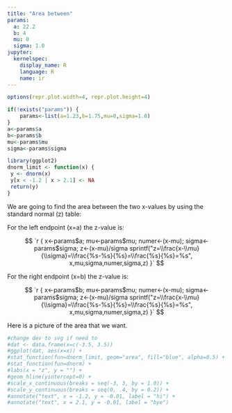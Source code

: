 ```yaml
---
title: "Area between"
params:
  a: 22.2
  b: 4 
  mu: 0 
  sigma: 1.0 
jupyter:
  kernelspec:
    display_name: R
    language: R
    name: ir
---
```


```r
options(repr.plot.width=4, repr.plot.height=4)
```

```r
if(!exists("params")) {
    params<-list(a=1.23,b=1.75,mu=0,sigma=1.0)
}
a<-params$a 
b<-params$b 
mu<-params$mu 
sigma<-params$sigma 
```

```r
library(ggplot2)
dnorm_limit <- function(x) {
 y <- dnorm(x)
 y[x < -1.2 | x > 2.1] <- NA
 return(y)
}
```

We are going to find the area between the two x-values by using the standard normal (z) table:

For the left endpoint (x=a) the z-value is:

$$
`r {
    x<-params$a; 
    mu<-params$mu; 
    numer<-(x-mu); 
    sigma<-params$sigma; 
    z<-(x-mu)/sigma
    sprintf("z=\\frac{x-\\mu}{\\sigma}=\\frac{%s-%s}{%s}=\\frac{%s}{%s}=%s",
                                                x,mu,sigma,numer,sigma,z)
   }`
$$

For the right endpoint (x=b) the z-value is:

$$
`r {
    x<-params$b; 
    mu<-params$mu; 
    numer<-(x-mu); 
    sigma<-params$sigma; 
    z<-(x-mu)/sigma
    sprintf("z=\\frac{x-\\mu}{\\sigma}=\\frac{%s-%s}{%s}=\\frac{%s}{%s}=%s",
                                                x,mu,sigma,numer,sigma,z)
   }`
$$

Here is a picture of the area that we want.

```r
#change dev to svg if need to
#dat <- data.frame(x=c(-3.5, 3.5))
#ggplot(dat, aes(x=x)) +
#stat_function(fun=dnorm_limit, geom="area", fill="blue", alpha=0.5) +
#stat_function(fun=dnorm) +
#labs(x = "z", y = "") +
#geom_hline(yintercept=0) +
#scale_x_continuous(breaks = seq(-3, 3, by = 1.0)) +
#scale_y_continuous(breaks = seq(0, .4, by = 0.2)) +
#annotate("text", x = -1.2, y = -0.01, label = "hi") +
#annotate("text", x = 2.1, y = -0.01, label = "bye")
```

